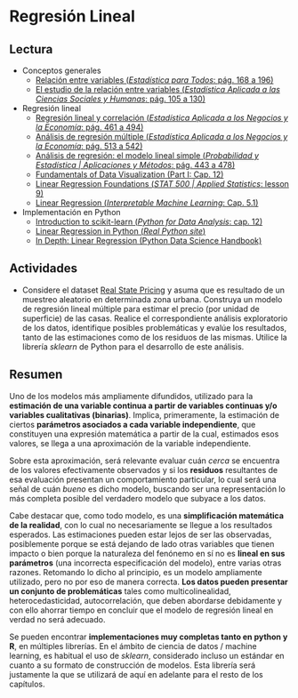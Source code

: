 # Regresión Lineal

## Lectura

- Conceptos generales
    - [Relación entre variables (_Estadística para Todos_: pág. 168 a 196)](https://drive.google.com/file/d/1oe0BDy9U1l-H54Ry_mkVC5hxGE-Z5rGm/view?usp=share_link)
    - [El estudio de la relación entre variables (_Estadística Aplicada a las Ciencias Sociales y Humanas_: pág. 105 a 130)](https://drive.google.com/file/d/1rayM3pmKjnPR8BvKyU8ZGDo8o_2ZuPZR/view?usp=share_link)
    
- Regresión lineal
    - [Regresión lineal y correlación (_Estadística Aplicada a los Negocios y la Economía_: pág. 461 a 494)](https://drive.google.com/file/d/1FX-LDq_MY3dD6UkhpktQVN6iDgNKug0N/view?usp=share_link)
    - [Análisis de regresión múltiple (_Estadística Aplicada a los Negocios y la Economía_: pág. 513 a 542)](https://drive.google.com/file/d/1FX-LDq_MY3dD6UkhpktQVN6iDgNKug0N/view?usp=share_link)
    - [Análisis de regresión: el modelo lineal simple (_Probabilidad y Estadística | Aplicaciones y Métodos_: pág. 443 a 478)](https://drive.google.com/file/d/1VCLbf-N79MIcStIe35XzL5NF-DTGENo_/view?usp=share_link)
    - [Fundamentals of Data Visualization (Part I: Cap. 12)](https://clauswilke.com/dataviz)
    - [Linear Regression Foundations (_STAT 500 | Applied Statistics_: lesson 9)](https://online.stat.psu.edu/stat500/lesson/9)
    - [Linear Regression (_Interpretable Machine Learning_: Cap. 5.1)](https://christophm.github.io/interpretable-ml-book/limo.html)

- Implementación en Python
    - [Introduction to scikit-learn (_Python for Data Analysis_: cap. 12)](https://wesmckinney.com/book/modeling.html#modeling-scikit-learn)
    - [Linear Regression in Python (_Real Python site_)](https://realpython.com/linear-regression-in-python/)
    - [In Depth: Linear Regression (Python Data Science Handbook)](https://colab.research.google.com/github/jakevdp/PythonDataScienceHandbook/blob/master/notebooks/05.06-Linear-Regression.ipynb)


## Actividades

- Considere el dataset [Real State Pricing](https://drive.google.com/drive/folders/1Lprg5DfAXRnUcmYi5TdzfpKIzQ49ITuq?usp=share_link) y asuma que es resultado de un muestreo aleatorio en determinada zona urbana. Construya un modelo de regresión lineal múltiple para estimar el precio (por unidad de superficie) de las casas. Realice el correspondiente análisis exploratorio de los datos, identifique posibles problemáticas y evalúe los resultados, tanto de las estimaciones como de los residuos de las mismas. Utilice la librería _sklearn_ de Python para el desarrollo de este análisis.


## Resumen

Uno de los modelos más ampliamente difundidos, utilizado para la **estimación de una variable continua a partir de variables continuas y/o variables cualitativas (binarias)**. Implica, primeramente, la estimación de ciertos **parámetros asociados a cada variable independiente**, que constituyen una expresión matemática a partir de la cual, estimados esos valores, se llega a una aproximación de la variable independiente.

Sobre esta aproximación, será relevante evaluar cuán _cerca_ se encuentra de los valores efectivamente observados y si los **residuos** resultantes de esa evaluación presentan un comportamiento particular, lo cual será una señal de cuán _bueno_ es dicho modelo, buscando ser una representación lo más completa posible del verdadero modelo que subyace a los datos.

Cabe destacar que, como todo modelo, es una **simplificación matemática de la realidad**, con lo cual no necesariamente se llegue a los resultados esperados. Las estimaciones pueden estar lejos de ser las observadas, posiblemente porque se está dejando de lado otras variables que tienen impacto o bien porque la naturaleza del fenónemo en sí no es **lineal en sus parámetros** (una incorrecta especificación del modelo), entre varias otras razones. Retomando lo dicho al principio, es un modelo ampliamente utilizado, pero no por eso de manera correcta. **Los datos pueden presentar un conjunto de problemáticas** tales como multicolinealidad, heterocedasticidad, autocorrelación, que deben abordarse debidamente y con ello ahorrar tiempo en concluir que el modelo de regresión lineal en verdad no será adecuado.

Se pueden encontrar **implementaciones muy completas tanto en python y R**, en múltiples librerías. En el ámbito de ciencia de datos / machine learning, es habitual el uso de _sklearn_, considerado incluso un estándar en cuanto a su formato de construcción de modelos. Esta librería será justamente la que se utilizará de aquí en adelante para el resto de los capítulos.